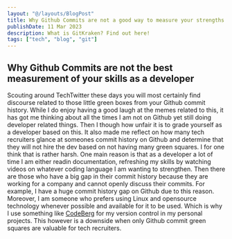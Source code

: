 ```yaml
---
layout: "@/layouts/BlogPost"
title: Why Github Commits are not a good way to measure your strengths as a developer!
publishDate: 11 Mar 2023
description: What is GitKraken? Find out here!
tags: ["tech", "blog", "git"]
---
```


## Why Github Commits are not the best measurement of your skills as a developer

Scouting around TechTwitter these days you will most certainly find discourse related to those little green boxes from your Github commit history.
While I do enjoy having a good laugh at the memes related to this, it has got me thinking about all the times I am not on Github yet still doing developer related things.
Then I though how unfair it is to grade yourself as a developer based on this. It also made me reflect on how many tech recruiters glance at someones commit history on Github and determine that they will not hire the dev based on not having many green squares.
I for one think that is rather harsh. One main reason is that as a developer a lot of time I am either readin documentation, refreshing my skills by watching videos on whatever coding language I am wanting to strengthen. 
Then there are those who have a big gap in their commit history because they are working for a company and cannot openly discuss their commits. For example, I have a huge commit history gap on Github due to this reason.
Moreover, I am someone who prefers using Linux and opensource technology whenever possible and available for it to be used. Which is why I use something like [CodeBerg](https://codeberg.org/) for my version control in my personal projects. This however is a downside when only Github commit green squares are valuable for tech recruiters.

